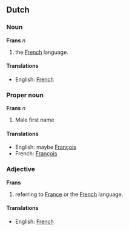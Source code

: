 ==Dutch==
===Noun===
'''Frans''' ''n''

# the [[French]] language.

====Translations====
*English: [[French]]

===Proper noun===
'''Frans''' ''n''

# Male first name

====Translations====
*English: maybe [[François]]
*French: [[François]]

===Adjective===
'''Frans'''

# referring to [[France]] or the [[French]] language.

====Translations====
*English: [[French]]